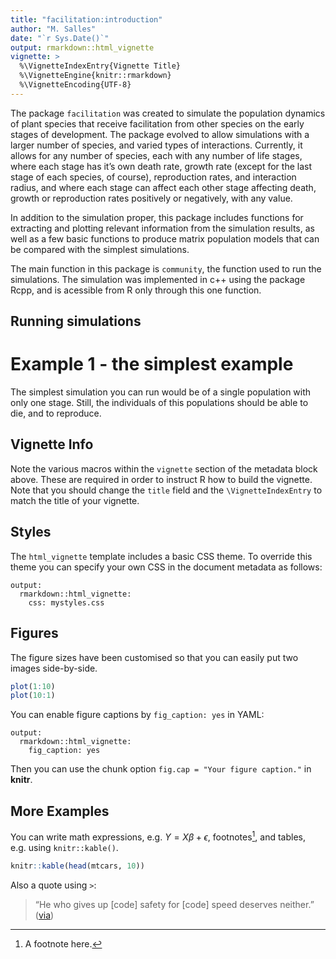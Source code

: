 ```yaml
---
title: "facilitation:introduction"
author: "M. Salles"
date: "`r Sys.Date()`"
output: rmarkdown::html_vignette
vignette: >
  %\VignetteIndexEntry{Vignette Title}
  %\VignetteEngine{knitr::rmarkdown}
  %\VignetteEncoding{UTF-8}
---
```


The package `facilitation` was created to simulate the population dynamics of plant species that
receive facilitation from other species on the early stages of development. The package evolved to allow simulations with a larger
number of species, and varied types of interactions. Currently, it allows for any number of species,
each with any number of life stages, where each stage has it's own death rate, growth rate (except
for the last stage of each species, of course), reproduction rates, and interaction radius,
and where each stage can affect each other stage affecting death, growth or reproduction
rates positively or negatively, with any value.

In addition to the simulation proper, this package includes functions for extracting and
plotting relevant information from the simulation results, as well as a few basic functions
to produce matrix population models that can be compared with the simplest simulations.

The main function in this package is `community`, the function used to run the simulations.
The simulation was implemented in c++ using the package Rcpp, and is acessible from R only through this one function. 

## Running simulations

# Example 1 - the simplest example

The simplest simulation you can run would be of a single population with only one stage.
Still, the individuals of this populations should be able to die, and to reproduce. 

## Vignette Info

Note the various macros within the `vignette` section of the metadata block above. These are required in order to instruct R how to build the vignette. Note that you should change the `title` field and the `\VignetteIndexEntry` to match the title of your vignette.

## Styles

The `html_vignette` template includes a basic CSS theme. To override this theme you can specify your own CSS in the document metadata as follows:

    output: 
      rmarkdown::html_vignette:
        css: mystyles.css

## Figures

The figure sizes have been customised so that you can easily put two images side-by-side. 

```r
plot(1:10)
plot(10:1)
```

You can enable figure captions by `fig_caption: yes` in YAML:

    output:
      rmarkdown::html_vignette:
        fig_caption: yes

Then you can use the chunk option `fig.cap = "Your figure caption."` in **knitr**.

## More Examples

You can write math expressions, e.g. $Y = X\beta + \epsilon$, footnotes^[A footnote here.], and tables, e.g. using `knitr::kable()`.

```r
knitr::kable(head(mtcars, 10))
```

Also a quote using `>`:

> "He who gives up [code] safety for [code] speed deserves neither."
([via](https://twitter.com/hadleywickham/status/504368538874703872))
